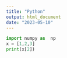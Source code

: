 ```yaml
---
title: "Python"
output: html_document
date: "2023-05-10"
---
```


```python
import numpy as  np
x = [1,2,3]
print(x[2])
```

